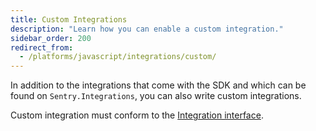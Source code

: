 ```yaml
---
title: Custom Integrations
description: "Learn how you can enable a custom integration."
sidebar_order: 200
redirect_from:
  - /platforms/javascript/integrations/custom/
---
```


In addition to the integrations that come with the SDK and which can be found on `Sentry.Integrations`,
you can also write custom integrations.

Custom integration must conform to the [Integration interface](https://github.com/getsentry/sentry-javascript/blob/master/packages/types/src/integration.ts).

<Include name="platforms/configuration/integrations/custom.mdx" />
